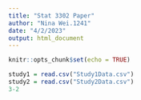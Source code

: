 ---
title: "Stat 3302 Paper"
author: "Nina Wei.1241"
date: "4/2/2023"
output: html_document
---

```{r setup, include=FALSE}
knitr::opts_chunk$set(echo = TRUE)
```

```{r}
study1 = read.csv("Study1Data.csv")
study2 = read.csv("Study2Data.csv")
3-2
```

